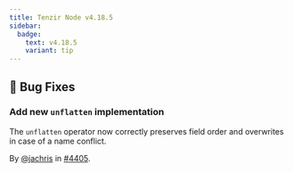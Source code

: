 ```yaml
---
title: Tenzir Node v4.18.5
sidebar:
  badge:
    text: v4.18.5
    variant: tip
---
```


## 🐛 Bug Fixes

### Add new `unflatten` implementation

The `unflatten` operator now correctly preserves field order and overwrites in
case of a name conflict.

By [@jachris](https://github.com/jachris) in [#4405](https://github.com/tenzir/tenzir/pull/4405).